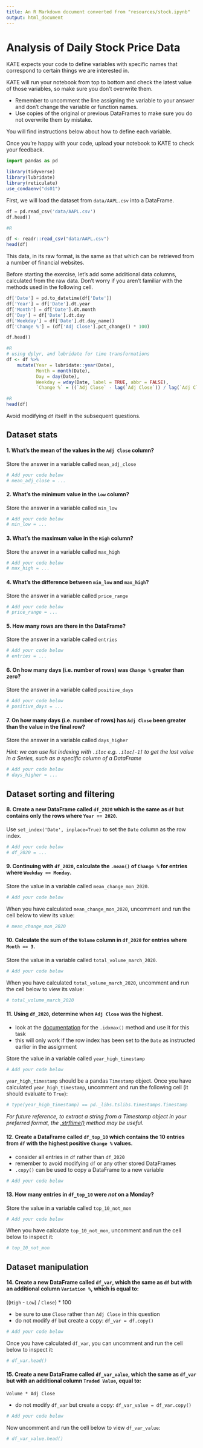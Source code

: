 ```yaml
---
title: An R Markdown document converted from "resources/stock.ipynb"
output: html_document
---
```


# Analysis of Daily Stock Price Data

KATE expects your code to define variables with specific names that correspond to certain things we are interested in.

KATE will run your notebook from top to bottom and check the latest value of those variables, so make sure you don't overwrite them.

* Remember to uncomment the line assigning the variable to your answer and don't change the variable or function names.
* Use copies of the original or previous DataFrames to make sure you do not overwrite them by mistake.

You will find instructions below about how to define each variable.

Once you're happy with your code, upload your notebook to KATE to check your feedback.

```python
import pandas as pd
```

```r
library(tidyverse)
library(lubridate)
library(reticulate)
use_condaenv("ds01")

```


First, we will load the dataset from `data/AAPL.csv` into a DataFrame.

```python
df = pd.read_csv('data/AAPL.csv')
df.head()
```


```r
#R

df <- readr::read_csv("data/AAPL.csv")
head(df)
```

This data, in its raw format, is the same as that which can be retrieved from a number of financial websites.

Before starting the exercise, let's add some additional data columns, calculated from the raw data. Don't worry if you aren't familiar with the methods used in the following cell.

```python
df['Date'] = pd.to_datetime(df['Date'])
df['Year'] = df['Date'].dt.year
df['Month'] = df['Date'].dt.month
df['Day'] = df['Date'].dt.day
df['Weekday'] = df['Date'].dt.day_name()
df['Change %'] = (df['Adj Close'].pct_change() * 100)
```

```python
df.head()
```


```r
#R
# using dplyr, and lubridate for time transformations
df <- df %>% 
    mutate(Year = lubridate::year(Date),
           Month = month(Date),
           Day = day(Date),
           Weekday = wday(Date, label = TRUE, abbr = FALSE),
           `Change %` = ((`Adj Close` - lag(`Adj Close`)) / lag(`Adj Close`)) * 100)
```

```r
#R
head(df)
```



Avoid modifying `df` itself in the subsequent questions.

## Dataset stats

#### 1. What's the mean of the values in the `Adj Close` column?

Store the answer in a variable called `mean_adj_close`

```python
# Add your code below
# mean_adj_close = ...
```

#### 2. What's the minimum value in the `Low` column?

Store the answer in a variable called `min_low`

```python
# Add your code below
# min_low = ...
```

#### 3. What's the maximum value in the `High` column?

Store the answer in a variable called `max_high`

```python
# Add your code below
# max_high = ...
```

#### 4. What's the difference between `min_low` and `max_high`?  

Store the answer in a variable called `price_range`

```python
# Add your code below
# price_range = ...
```

#### 5. How many rows are there in the DataFrame?

Store the answer in a variable called `entries`

```python
# Add your code below
# entries = ...
```

#### 6. On how many days (i.e. number of rows) was `Change %` greater than zero?

Store the answer in a variable called `positive_days`

```python
# Add your code below
# positive_days = ...
```

#### 7. On how many days (i.e. number of rows) has `Adj Close` been greater than the value in the final row?

Store the answer in a variable called `days_higher`

*Hint: we can use list indexing with `.iloc` e.g. `.iloc[-1]` to get the last value in a Series, such as a specific column of a DataFrame*

```python
# Add your code below
# days_higher = ...
```

## Dataset sorting and filtering

#### 8. Create a new DataFrame called `df_2020` which is the same as `df` but contains only the rows where `Year == 2020`. 

Use `set_index('Date', inplace=True)` to set the `Date` column as the row index.

```python
# Add your code below
# df_2020 = ...
```

#### 9. Continuing with `df_2020`, calculate the `.mean()` of `Change %` for entries where `Weekday == Monday`.

Store the value in a variable called `mean_change_mon_2020`.

```python
# Add your code below
```

When you have calculated `mean_change_mon_2020`, uncomment and run the cell below to view its value:

```python
# mean_change_mon_2020
```

#### 10. Calculate the sum of the `Volume` column in `df_2020` for entries where `Month == 3`.

Store the value in a variable called `total_volume_march_2020`.

```python
# Add your code below
```

When you have calculated `total_volume_march_2020`, uncomment and run the cell below to view its value:

```python
# total_volume_march_2020
```

#### 11. Using `df_2020`, determine when `Adj Close` was the highest.

- look at the [documentation](https://pandas.pydata.org/pandas-docs/stable/reference/api/pandas.DataFrame.idxmax.html) for the `.idxmax()` method and use it for this task 
- this will only work if the row index has been set to the `Date` as instructed earlier in the assignment

Store the value in a variable called `year_high_timestamp`

```python
# Add your code below
```

`year_high_timestamp` should be a pandas `Timestamp` object. Once you have calculated `year_high_timestamp`, uncomment and run the following cell (it should evaluate to `True`):

```python
# type(year_high_timestamp) == pd._libs.tslibs.timestamps.Timestamp
```

*For future reference, to extract a string from a Timestamp object in your preferred format, the [.strftime()](https://docs.python.org/3/library/datetime.html#strftime-strptime-behavior) method may be useful.*

#### 12. Create a DataFrame called `df_top_10` which contains the 10 entries from `df` with the highest positive `Change %` values.
- consider all entries in `df` rather than `df_2020`
- remember to avoid modifying `df` or any other stored DataFrames 
- `.copy()` can be used to copy a DataFrame to a new variable

```python
# Add your code below
```

#### 13. How many entries in `df_top_10` were *not* on a Monday?
Store the value in a variable called `top_10_not_mon`

```python
# Add your code below
```

When you have calculate `top_10_not_mon`, uncomment and run the cell below to inspect it:

```python
# top_10_not_mon
```

## Dataset manipulation

#### 14. Create a new DataFrame called `df_var`, which the same as `df` but with an additional column `Variation %`, which is equal to:

((`High` - `Low`) / `Close`) * 100

- be sure to use `Close` rather than `Adj Close` in this question
- do not modify `df` but create a copy: `df_var = df.copy()`

```python
# Add your code below
```

Once you have calculated `df_var`, you can uncomment and run the cell below to inspect it:

```python
# df_var.head()
```

#### 15. Create a new DataFrame called `df_var_value`, which the same as `df_var` but with an additional column `Traded Value`, equal to:
`Volume * Adj Close`

- do not modify `df_var` but create a copy: `df_var_value = df_var.copy()`

```python
# Add your code below
```

Now uncomment and run the cell below to view `df_var_value`:

```python
# df_var_value.head()
```

